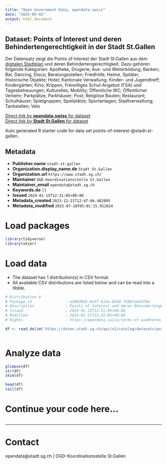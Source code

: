 ```yaml
---
title: "Open Government Data, opendata.swiss"
date: "2025-09-02"
output: html_document
---
```


## Dataset: Points of Interest und deren Behindertengerechtigkeit in der Stadt St.Gallen

Der Datensatz zeigt die Points of Interest der Stadt
St.Gallen aus dem [digitalen Stadtplan](https://map.stadt.sg.ch/) und deren Behindertengerechtigkeit. Dazu gehören folgende Kategorien:
Apotheke, Drogerie; Aus- und Weiterbildung; Banken; Bar, Dancing, Disco; Beratungsstellen;
Friedhöfe; Heime, Spitäler; Historische Objekte; Hotel; Kantonale Verwaltung; Kinder-
und Jugendtreff; Kindergärten; Kino; Krippen, Freiwilliges Schul-Angebot (FSA) und Tagesbetreuungen; Kulturelles;
Mobility; Öffentliche WC; Öffentlicher Verkehr; Parkplätze, Parkhäuser; Post; Religiöse
Bauten; Restaurant; Schulhäuser; Spielgruppen; Spielplätze; Sportanlagen; Stadtverwaltung;
Tankstellen; Velo

[Direct link by **opendata.swiss** for dataset](https://opendata.swiss/de/dataset/points-of-interest-und-deren-behindertengerechtigkeit-in-der-stadt-st-gallen)<br>
[Direct link by **Stadt St.Gallen** for dataset](https://daten.stadt.sg.ch/explore/dataset/points-of-interest-/)

Auto generated R starter code for data set points-of-interest-@stadt-st-gallen.

## Metadata

- **Publisher.name** `stadt-st-gallen`
- **Organization.display_name.de** `Stadt St.Gallen`
- **Organization.url** `https://www.stadt.sg.ch/`
- **Maintainer** `OGD-Koordinationsstelle St.Gallen`
- **Maintainer_email** `opendata@stadt.sg.ch`
- **Keywords.de** `[]`
- **Issued** `2024-01-15T12:31:05+00:00`
- **Metadata_created** `2023-12-21T12:47:04.482895`
- **Metadata_modified** `2025-07-18T05:01:15.912024`


# Load packages

```r

library(tidyverse)
library(skimr)

```

# Load data

-   The dataset has 1 distribution(s) in CSV format.
-   All available CSV distributions are listed below and can be read into a tibble.

```r

# Distribution 0
# Package_id               : a308d9d2-8e27-41da-b834-f2867aebd7bb
# Description              : Points of Interest und deren Behindertengerechtigkeit in der Stadt St.Gallen (csv)
# Issued                   : 2024-01-15T12:31:05+00:00
# Modified                 : 2024-01-15T12:31:05+00:00
# Rights                   : https://opendata.swiss/terms-of-use#terms_by

df <- read_delim('https://daten.stadt.sg.ch/api/v2/catalog/datasets/points-of-interest-/exports/csv?use_labels=true')



```

# Analyze data

```r

glimpse(df)
str(df)
skim(df)

head(df)
tail(df)

```

# Continue your code here...

```r

```

------------------------------------------------------------------------

# Contact

opendata@stadt.sg.ch | OGD-Koordinationsstelle St.Gallen
